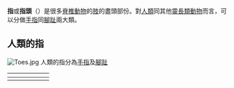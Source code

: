 {{unreferenced|time=2015-04-09T00:48:15+00:00}}
'''指'''或'''指頭'''（{{lang-en|digit}}）是很多[[脊椎動物|脊椎動物]]的[[肢|肢]]的盡頭部份。對[[人類|人類]]同其他[[靈長類動物|靈長類動物]]而言，可以分做[[手指|手指]]同[[腳趾|腳趾]]兩大類。

==人類的指==
[[File:Toes.jpg|thumb]]
人類的指分為[[手指|手指]]及[[腳趾|腳趾]]
{| class="wikitable"
|-
! {{small|[[手指|手指]]}}
| {{small|[[拇指|拇指]]}}|| {{small|[[食指|食指]]}}|| {{small|[[中指|中指]]}}|| {{small|[[無名指|無名指]]}}|| {{small|[[尾指|尾指]]}}
|-
! {{small|[[腳趾|腳趾]]}}
| {{small|[[腳趾公|腳趾公]]}}|| {{small|長趾}}|| {{small|三趾}}|| {{small|四趾}}|| {{small|尾趾}}
|}
{{biology-stub}}